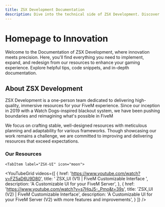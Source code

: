 ```yaml
---
title: ZSX Development Documentation
description: Dive into the technical side of ZSX Development. Discover insights, tips, and resources to implement, expand, and enhance your experience.
---
```


# Homepage to Innovation 
Welcome to the Documentation of ZSX Development, where innovation meets precision. Here, you'll find everything you need to implement, expand, and redesign from our resources to enhance your gaming experience. Explore helpful tips, code snippets, and in-depth documentation.

## About ZSX Development

ZSX Development is a one-person team dedicated to delivering high-quality, immersive resources for your FiveM experience. Since our inception in 2019 with a Watch Dogs-inspired blackout system, we have been pushing boundaries and reimagining what's possible in FiveM

We focus on crafting stable, well-designed resources with meticulous planning and adaptability for various frameworks. Though showcasing our work remains a challenge, we are committed to improving and delivering resources that exceed expectations.

### Our Resources


<Tabs>
  <TabItem label="ZSX-Multicharacter" icon="star">
  <YouTubeGrid
	videos={[
		{
			href: 'https://www.youtube.com/watch?v=VjkWxeRo75w',
			title: 'ZSX_Multicharacter | FiveM Cinematic Multicharacter',
			description: 'a Revolutionary Multicharacter System for Qbox ESX and QB!',
		},
	]}
/>
  </TabItem>
  <TabItem label="ZSX-Dealership" icon="moon">
    <YouTubeGrid
	videos={[
		{
			href: 'https://www.youtube.com/watch?v=wMEugRh8oE0',
			title: ' ZSX_Dealership | FiveM Vehicle Shop ',
			description: 'A NFS Inspired Dealership System!',
		},
	]}
/>
  </TabItem>

    <TabItem label="ZSX-UI" icon="moon">
   <YouTubeGrid
	videos={[
		{
			href: 'https://www.youtube.com/watch?v=FZ5aD6U9D80',
			title: ' ZSX_UI (V1) | FiveM Customizable Interface ',
			description: 'A Customizable UI for your FiveM Server',
		},
    {
      href: 'https://www.youtube.com/watch?v=s7HqJ5-_Pmo&t=39s',
      title: 'ZSX_UI (V2) | FiveM Customizable Interface',
      description: 'A Customizable UI for your FiveM Server (V2) with more features and improvements',
    }
	]}
/>
  </TabItem>
</Tabs>